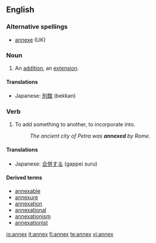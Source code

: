 ==English==
===Alternative spellings===
*[[annexe]] (UK)

===Noun===
{{en-noun|annexes}}
# An [[addition]], an [[extension]].

====Translations====
*Japanese: [[別館]] (bekkan)

===Verb===
{{en-verb|annex|es}}
# To add something to another, to incorporate into.
#:''The ancient city of Petra was '''annexed''' by Rome.''

====Translations====
*Japanese: [[合併する]] (gappei suru)

====Derived terms====
* [[annexable]]
* [[annexure]]
* [[annexation]]
* [[annexational]]
* [[annexationism]]
* [[annexationist]]

[[io:annex]]
[[it:annex]]
[[fi:annex]]
[[te:annex]]
[[vi:annex]]